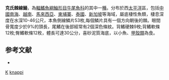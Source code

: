 {{Speciesbox
| taxon = Grammoplites knappi
| status = NE
| status_system = iucn3.1
| binomial_authority = [[Imamura_&_Amaoka|Imamura & Amaoka]], 1994
| synonyms = 
}}

'''克氏棘線鯒'''，為[[輻鰭魚綱|輻鰭魚綱]][[鮋形目|鮋形目]][[牛尾魚科|牛尾魚科]]的其中一[[種|種]]。分布於西[[太平洋|太平洋]]區，包括[[中國|中國]][[南海|南海]]、[[越南|越南]]、[[馬來西亞|馬來西亞]]、[[柬埔寨|柬埔寨]]、[[泰國|泰國]]、[[新加坡|新加坡]]等海域，屬底棲性魚類，棲息深度在水深10-46公尺，本魚側線鱗片53枚,每個鱗片具有一個方向朝後的棘。眼間骨寬度少於9%的頭長，尾鰭在後部經常有2個深色條紋。背鰭硬棘9枚;背鰭軟條12枚;臀鰭軟條12枚，體長可達30公分，喜砂泥質海底，以小魚、[[甲殼類|甲殼類]]為食。

==参考文献==
*{{FishBase_species|genus=Grammoplites|species=knappi|year=2011|month=12}}
{{taxonbar}}
[[Category:_1994年描述的鱼类|K]]
[[Category:棘線鯒屬|knappi]]